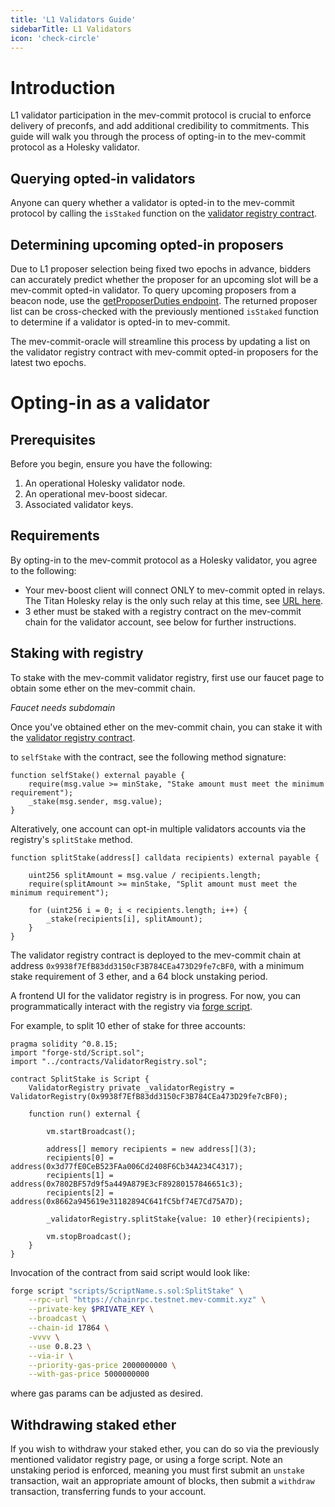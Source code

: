 ```yaml
---
title: 'L1 Validators Guide'
sidebarTitle: L1 Validators
icon: 'check-circle'
---
```


# Introduction

L1 validator participation in the mev-commit protocol is crucial to enforce delivery of preconfs, and add additional credibility to commitments. This guide will walk you through the process of opting-in to the mev-commit protocol as a Holesky validator.

## Querying opted-in validators

Anyone can query whether a validator is opted-in to the mev-commit protocol by calling the `isStaked` function on the [validator registry contract](https://github.com/primevprotocol/contracts/pull/86).

## Determining upcoming opted-in proposers

Due to L1 proposer selection being fixed two epochs in advance, bidders can accurately predict whether the proposer for an upcoming slot will be a mev-commit opted-in validator. To query upcoming proposers from a beacon node, use the [getProposerDuties endpoint](https://ethereum.github.io/beacon-APIs/#/Validator/getProposerDuties). The returned proposer list can be cross-checked with the previously mentioned `isStaked` function to determine if a validator is opted-in to mev-commit.

The mev-commit-oracle will streamline this process by updating a list on the validator registry contract with mev-commit opted-in proposers for the latest two epochs.

# Opting-in as a validator

## Prerequisites

Before you begin, ensure you have the following:

1. An operational Holesky validator node. 
2. An operational mev-boost sidecar.
3. Associated validator keys.

## Requirements

By opting-in to the mev-commit protocol as a Holesky validator, you agree to the following:

* Your mev-boost client will connect ONLY to mev-commit opted in relays. The Titan Holesky relay is the only such relay at this time, see [URL here](https://docs.titanrelay.xyz/).
* 3 ether must be staked with a registry contract on the mev-commit chain for the validator account, see below for further instructions.

## Staking with registry

To stake with the mev-commit validator registry, first use our faucet page to obtain some ether on the mev-commit chain.

_Faucet needs subdomain_

Once you've obtained ether on the mev-commit chain, you can stake it with the [validator registry contract](http://explorer.testnet.mev-commit.xyz/address/0x9938f7EfB83dd3150cF3B784CEa473D29fe7cBF0).

to `selfStake` with the contract, see the following method signature:

```solidity
function selfStake() external payable {
    require(msg.value >= minStake, "Stake amount must meet the minimum requirement");
    _stake(msg.sender, msg.value);
}
```

Alteratively, one account can opt-in multiple validators accounts via the registry's `splitStake` method.

```solidity
function splitStake(address[] calldata recipients) external payable {
    
    uint256 splitAmount = msg.value / recipients.length;
    require(splitAmount >= minStake, "Split amount must meet the minimum requirement");

    for (uint256 i = 0; i < recipients.length; i++) {
        _stake(recipients[i], splitAmount);
    }
}
```

The validator registry contract is deployed to the mev-commit chain at address `0x9938f7EfB83dd3150cF3B784CEa473D29fe7cBF0`, with a minimum stake requirement of 3 ether, and a 64 block unstaking period.

A frontend UI for the validator registry is in progress. For now, you can programmatically interact with the registry via [forge script](https://book.getfoundry.sh/reference/forge/forge-script).

For example, to split 10 ether of stake for three accounts:

```solidity
pragma solidity ^0.8.15;
import "forge-std/Script.sol";
import "../contracts/ValidatorRegistry.sol";

contract SplitStake is Script {
    ValidatorRegistry private _validatorRegistry = ValidatorRegistry(0x9938f7EfB83dd3150cF3B784CEa473D29fe7cBF0);

    function run() external {

        vm.startBroadcast();
        
        address[] memory recipients = new address[](3);
        recipients[0] = address(0x3d77fE0CeB523FAa006Cd2408F6Cb34A234C4317);
        recipients[1] = address(0x7802BF57d9f5a449A879E3cF89280157846651c3);
        recipients[2] = address(0x8662a945619e31182894C641fC5bf74E7Cd75A7D);
        
        _validatorRegistry.splitStake{value: 10 ether}(recipients);

        vm.stopBroadcast();
    }
}
```

Invocation of the contract from said script would look like:

```bash
forge script "scripts/ScriptName.s.sol:SplitStake" \
    --rpc-url "https://chainrpc.testnet.mev-commit.xyz" \
    --private-key $PRIVATE_KEY \
    --broadcast \
    --chain-id 17864 \
    -vvvv \
    --use 0.8.23 \
    --via-ir \
    --priority-gas-price 2000000000 \
    --with-gas-price 5000000000
```

where gas params can be adjusted as desired.

## Withdrawing staked ether

If you wish to withdraw your staked ether, you can do so via the previously mentioned validator registry page, or using a forge script. Note an unstaking period is enforced, meaning you must first submit an `unstake` transaction, wait an appropriate amount of blocks, then submit a `withdraw` transaction, transferring funds to your account.
